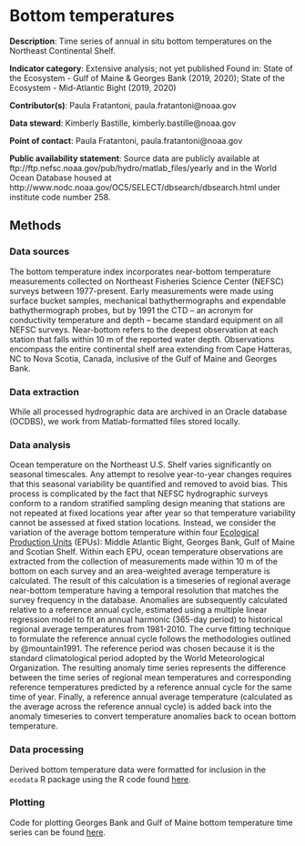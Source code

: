 # Bottom temperatures

**Description**: Time series of annual in situ bottom temperatures on the Northeast Continental Shelf.

**Indicator category**: Extensive analysis; not yet published
Found in: State of the Ecosystem - Gulf of Maine & Georges Bank (2019, 2020); State of the Ecosystem - Mid-Atlantic Bight (2019, 2020)

**Contributor(s)**: Paula Fratantoni, paula.fratantoni@noaa.gov

**Data steward**: Kimberly Bastille, kimberly.bastille@noaa.gov

**Point of contact**: Paula Fratantoni, paula.fratantoni@noaa.gov

**Public availability statement**: Source data are publicly available at ftp://ftp.nefsc.noaa.gov/pub/hydro/matlab_files/yearly and in the World Ocean Database housed at  http://www.nodc.noaa.gov/OC5/SELECT/dbsearch/dbsearch.html under institute code number 258.

## Methods

### Data sources

The bottom temperature index incorporates near-bottom temperature measurements collected on Northeast Fisheries Science Center (NEFSC) surveys between 1977-present. Early measurements were made using surface bucket samples, mechanical  bathythermographs and expendable bathythermograph probes, but by 1991 the CTD – an acronym for conductivity temperature and depth – became standard equipment on all NEFSC surveys.  Near-bottom refers to the deepest observation at each station that falls within 10 m of the reported water depth. Observations encompass the entire continental shelf area extending from Cape Hatteras, NC to Nova Scotia, Canada, inclusive of the Gulf of Maine and Georges Bank.

### Data extraction

While all processed hydrographic data are archived in an Oracle database (OCDBS), we work from Matlab-formatted files stored locally. 

### Data analysis

Ocean temperature on the Northeast U.S. Shelf varies significantly on seasonal timescales.  Any attempt to resolve year-to-year changes requires that this seasonal variability be quantified and removed to avoid bias. This process is complicated by the fact that NEFSC hydrographic surveys conform to a random stratified sampling design meaning that stations are not repeated at fixed locations year after year so that temperature variability cannot be assessed at fixed station locations. Instead, we consider the variation of the average bottom temperature within four [Ecological Production Units](#epu) (EPUs): Middle Atlantic Bight, Georges Bank, Gulf of Maine and Scotian Shelf. Within each EPU, ocean temperature observations are extracted from the collection of measurements made within 10 m of the bottom on each survey and an area-weighted average temperature is calculated. The result of this calculation is a timeseries of regional average near-bottom temperature having a temporal resolution that matches the survey frequency in the database. Anomalies are subsequently calculated relative to a reference annual cycle, estimated using a multiple linear regression model to fit an annual harmonic (365-day period) to historical regional average temperatures from 1981-2010.  The curve fitting technique to formulate the reference annual cycle follows the methodologies outlined by @mountain1991.  The reference period was chosen because it is the standard climatological period adopted by the World Meteorological Organization. The resulting anomaly time series represents the difference between the time series of regional mean temperatures and corresponding reference temperatures predicted by a reference annual cycle for the same time of year. Finally, a reference annual average temperature (calculated as the average across the reference annual cycle) is added back into the anomaly timeseries to convert temperature anomalies back to ocean bottom temperature.


### Data processing

Derived bottom temperature data were formatted for inclusion in the `ecodata` R package using the R code found [here](https://github.com/NOAA-EDAB/ecodata/blob/master/data-raw/get_bottom_temp.R). 

### Plotting

Code for plotting Georges Bank and Gulf of Maine bottom temperature time series can be found [here](https://github.com/NOAA-EDAB/ecodata/blob/master/chunk-scripts/LTL.Rmd-MAB-bot-temp.R). 

```r

```
